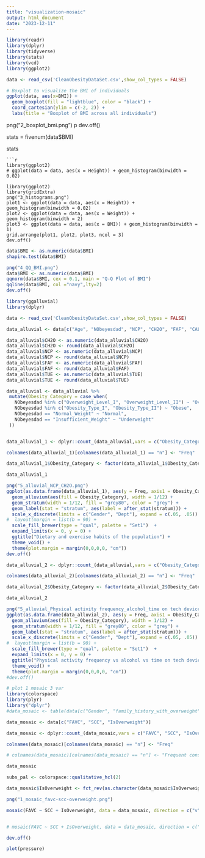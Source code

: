 ```yaml
---
title: "visualization-mosaic"
output: html_document
date: "2023-12-11"
---
```


```r
library(readr)
library(dplyr)
library(tidyverse)
library(stats)
library(vcd)
library(ggplot2)

data <- read_csv('CleanObesityDataSet.csv',show_col_types = FALSE)
```

```r
# Boxplot to visualize the BMI of individuals 
ggplot(data, aes(x=BMI)) + 
  geom_boxplot(fill = "lightblue", color = "black") + 
  coord_cartesian(ylim = c(-2, 2)) +  
  labs(title = "Boxplot of BMI across all individuals")
```

png("2_boxplot_bmi.png")
p
dev.off()


stats = fivenum(data$BMI)

stats

```
```r
library(ggplot2)
# ggplot(data = data, aes(x = Height)) + geom_histogram(binwidth = 0.02)

library(ggplot2)
library(gridExtra)
png("3_histograms.png")
plot1 <- ggplot(data = data, aes(x = Height)) + geom_histogram(binwidth = 0.02)
plot2 <- ggplot(data = data, aes(x = Weight)) + geom_histogram(binwidth = 2)
plot3 <- ggplot(data = data, aes(x = BMI)) + geom_histogram(binwidth = 1)
grid.arrange(plot1, plot2, plot3, ncol = 3)
dev.off()
```

```r
data$BMI <- as.numeric(data$BMI)
shapiro.test(data$BMI)
```
```r
png("4_QQ_BMI.png")
data$BMI <- as.numeric(data$BMI)
qqnorm(data$BMI, cex = 0.1, main = "Q-Q Plot of BMI")
qqline(data$BMI, col ="navy",lty=2)
dev.off()
```

```r
library(ggalluvial) 
library(dplyr)

data <- read_csv('CleanObesityDataSet.csv',show_col_types = FALSE)

data_alluvial <- data[c("Age", "NObeyesdad", "NCP", "CH2O", "FAF", "CALC", "TUE")]

data_alluvial$CH2O <- as.numeric(data_alluvial$CH2O)
data_alluvial$CH2O <- round(data_alluvial$CH2O)
data_alluvial$NCP <- as.numeric(data_alluvial$NCP)
data_alluvial$NCP <- round(data_alluvial$NCP)
data_alluvial$FAF <- as.numeric(data_alluvial$FAF)
data_alluvial$FAF <- round(data_alluvial$FAF)
data_alluvial$TUE <- as.numeric(data_alluvial$TUE)
data_alluvial$TUE <- round(data_alluvial$TUE)

data_alluvial <- data_alluvial %>%
 mutate(Obesity_Category = case_when(
   NObeyesdad %in% c("Overweight_Level_I", "Overweight_Level_II") ~ "Overweight",
   NObeyesdad %in% c("Obesity_Type_I", "Obesity_Type_II") ~ "Obese",
   NObeyesdad == "Normal_Weight" ~ "Normal",
   NObeyesdad == "Insufficient_Weight" ~ "Underweight"
 ))


data_alluvial_1 <- dplyr::count_(data_alluvial,vars = c("Obesity_Category", "NCP", "CH2O"))

colnames(data_alluvial_1)[colnames(data_alluvial_1) == "n"] <- "Freq"

data_alluvial_1$Obesity_Category <- factor(data_alluvial_1$Obesity_Category, levels = c("Underweight", "Normal", "Overweight", "Obese"))

data_alluvial_1

png("5_alluvial_NCP_CH2O.png")
ggplot(as.data.frame(data_alluvial_1), aes(y = Freq, axis1 = Obesity_Category, axis2 = NCP, axis3 = CH2O)) +
  geom_alluvium(aes(fill = Obesity_Category), width = 1/12) +
  geom_stratum(width = 1/12, fill = "grey80", color = "grey") +
  geom_label(stat = "stratum", aes(label = after_stat(stratum))) +
  scale_x_discrete(limits = c("Gender", "Dept"), expand = c(.05, .05)) +
#  layout(margin = list(b = 90) +
  scale_fill_brewer(type = "qual", palette = "Set1")  + 
  expand_limits(x = 0, y = 0) +
  ggtitle("Dietary and exercise habits of the population") + 
  theme_void() +
  theme(plot.margin = margin(0,0,0,0, "cm"))
dev.off()
```
```r
data_alluvial_2 <- dplyr::count_(data_alluvial,vars = c("Obesity_Category", "FAF", "CALC", "TUE"))

colnames(data_alluvial_2)[colnames(data_alluvial_2) == "n"] <- "Freq"

data_alluvial_2$Obesity_Category <- factor(data_alluvial_2$Obesity_Category, levels = c("Underweight", "Normal", "Overweight", "Obese"))

data_alluvial_2

png("5_alluvial_Physical activity frequency_alcohol_time on tech device.png")
ggplot(as.data.frame(data_alluvial_2), aes(y = Freq, axis1 = Obesity_Category, axis2 = FAF, axis3 = CALC, axis4 = TUE)) +
  geom_alluvium(aes(fill = Obesity_Category), width = 1/12) +
  geom_stratum(width = 1/12, fill = "grey80", color = "grey") +
  geom_label(stat = "stratum", aes(label = after_stat(stratum))) +
  scale_x_discrete(limits = c("Gender", "Dept"), expand = c(.05, .05)) +
#  layout(margin = list(b = 90) +
  scale_fill_brewer(type = "qual", palette = "Set1")  + 
  expand_limits(x = 0, y = 0) +
  ggtitle("Physical activity frequency vs alcohol vs time on tech device") + 
  theme_void() +
  theme(plot.margin = margin(0,0,0,0, "cm"))
#dev.off()
```

```r
# plot 1 mosaic 3 var
library(colorspace)
library(plyr)
library("dplyr")
#data_mosaic <- table(data[c("Gender", "family_history_with_overweight", "FAVC", "SCC", "IsOverweight")])

data_mosaic <- data[c("FAVC", "SCC", "IsOverweight")] 

data_mosaic <- dplyr::count_(data_mosaic,vars = c("FAVC", "SCC", "IsOverweight"))

colnames(data_mosaic)[colnames(data_mosaic) == "n"] <- "Freq"

# colnames(data_mosaic)[colnames(data_mosaic) == "n"] <- "Frequent consumption of high calories (FAVC)"

data_mosaic

subs_pal <- colorspace::qualitative_hcl(2)

data_mosaic$IsOverweight <- fct_rev(as.character(data_mosaic$IsOverweight))

png("1_mosaic_favc-scc-overweight.png")

mosaic(FAVC ~ SCC + IsOverweight, data = data_mosaic, direction = c("v","v","h"), highlighting_fill = c("#bdd7e7","#2171b5"), xlab ="Test")


# mosaic(FAVC ~ SCC + IsOverweight, data = data_mosaic, direction = c("v","v","h"), highlighting_fill = c("#bdd7e7","#2171b5"), ylab = "Frequent consumption of high caloric food (FAVC)", main = "Frequent consumption of high calories (FAVC) \n vs Calories consumption monitoring (SCC) vs IsOverweight") 

dev.off()


```

```r
plot(pressure)
```
